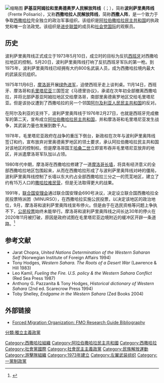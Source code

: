 {{Infobox political party
|name = 萨基亚阿姆拉和里奥德奥罗<br>人民解放阵线
|native_name = {{rtl-lang|ar|الجبهة الشعبية لتحرير ساقية الحمراء و وادي الذهب}}<br>Al-Jabhat Al-Sha'abiyah Li-Tahrir Saqiya Al-Hamra'a wa Wadi Al-Dhahab<br> {{lang|es|Frente Popular de Liberación de Saguía el Hamra y Río de Oro}} 
|colorcode = red
|logo = [[File:Seal_of_Polisario_Front.png|180px]]
|总书记 = [[卜拉欣·加利|卜拉欣·加利]]
|slogan = 
|founder = {{tsl|en|El-Ouali Mustapha Sayed|瓦利·穆斯塔法·赛义德}}
|founded = {{Start date|df=yes|1973|5|10}}
|split =
|headquarters = {{flag|阿爾及利亞}}[[廷杜夫省|廷杜夫省]][[撒哈拉难民营|撒哈拉难民营]]
|youth_wing = [[撒哈拉青年联盟|撒哈拉青年联盟]]
|婦女組織 = [[撒哈拉妇女全国联盟|撒哈拉妇女全国联盟]]
|工会组织= [[撒哈拉工会|撒哈拉工会]]
|membership_year =
|membership =
|ideology = [[撒哈拉民族主義|撒哈拉民族主義]]<br>[[社会民主主义|社会民主主义]]<br>[[民主社會主義|民主社會主義]]<br>[[共產主義|共產主義]]（歷史上）
|international = [[进步联盟|进步联盟]]<br>[[社會黨國際|社會黨國際]]（观察員党）
|政治立场=[[中间偏左|中间偏左]]至[[左翼|左翼]]
|colors = [[泛阿拉伯顏色|泛阿拉伯顏色]] <br>{{colorbox|#D70A0A}} {{colorbox|black}} {{colorbox|white}} {{colorbox|green}}
|seats1_title = [[撒哈拉全国委员会|撒哈拉全国委员会]]
|seats1 = {{Composition bar|53|53|hex=#D70A0A}}
|seats2_title = [[泛非议会|泛非议会]]
|seats2 = {{Composition bar|5|5|hex=#D70A0A}}
|affiliation1_title =
|affiliation1 =
|website = [http://www.saharalibre.es/ saharalibre.es]
|country2 =
|state = [[西撒哈拉|西撒哈拉]] ({{SADR}})
|flag = [[File:Flag_of_Western_Sahara.svg|alt=]]
|country = 阿拉伯撒哈拉民主共和國
}}
[[File:Polisario_troops.jpg|缩略图]]
'''萨基亚阿姆拉和里奥德奥罗人民解放阵线'''（{{lang-es|Frente '''Po'''pular de '''Li'''beración de '''Sa'''guía el Hamra y '''Rí'''o de '''O'''ro}}；{{lang-ar|'''الجبهة الشعبية لتحرير ساقية الحمراء و وادي الذهب'''|Al-Jabhat Al-Sha'abiyah Li-Tahrir Saqiya Al-Hamra'a wa Wadi Al-Dhahab}}），简称'''波利萨里奥阵线'''（Frente Polisario），又称'''西撒哈拉人民解放阵线'''，简称'''西撒人阵'''，是一个致力于争取[[西撒哈拉|西撒哈拉]]完全独立的政治军事组织。该组织是[[阿拉伯撒哈拉民主共和国|阿拉伯撒哈拉民主共和国]]的执政党和唯一合法政党。该组织是[[进步联盟|进步联盟]]的成员和[[社会党国际|社会党国际]]的观察员。

==历史==
波利萨里奥阵线正式成立于1973年5月10日，成立时的目标为反抗[[西班牙|西班牙]]对西撒哈拉地区的控制。5月20日，波利萨里奥阵线打响了反抗西班牙军队的第一枪。到1975年，波利萨里奥阵线已经拥有大约800名武装人员，成为西撒哈拉境内最大的武装反抗组织。

1975年11月6日，[[摩洛哥|摩洛哥]]开展[[绿色进军|绿色进军]]，迫使西班牙走上谈判桌。11月14日，西班牙、摩洛哥和[[毛里塔尼亚|毛里塔尼亚]]三国签定《马德里协议》，承诺在次年初全部撤离西撒哈拉，并将北部萨基亚阿姆拉地区交给摩洛哥，南部里奥德奥罗地区交给毛里塔尼亚。但是该协议遭到了西撒哈拉的另一个邻国[[阿尔及利亚人民民主共和国|阿尔及利亚人民民主共和国]]的反对。

在阿尔及利亚的支持下，波利萨里奥阵线于1976年2月27日，也就是西班牙完成撤军的第二天，宣布成立[[阿拉伯撒哈拉民主共和国|阿拉伯撒哈拉民主共和国]]，并和摩洛哥和毛里塔尼亚发生战争，其武装力量也发展到数千人。

1978年，毛里塔尼亚政府在战争的重压下倒台，新政权在次年与波利萨里奥阵线签订和约，宣布放弃对里奥德奥罗地区的领土要求，承认阿拉伯撒哈拉民主共和国对该地区的控制权。但是摩洛哥国王[[哈桑二世_(摩洛哥)|哈桑二世]]立即宣布吞并毛里塔尼亚放弃的地区，并派遣摩洛哥军队加以占领。

1980年代中期，摩洛哥在西撒哈拉修建了一道[[摩洛哥长墙|摩洛哥长墙]]，将具有经济意义的全部西撒哈拉地区包围起来，从而在西撒哈拉形成了与波利萨里奥阵线对峙的僵局，波利萨里奥阵线控制了长墙以东大约占全部西撒哈拉三分之一的荒芜地区，建立了约有15万人口的[[撒哈拉难民营|撒哈拉难民营]]，但是无法取得更大的战果。

1991年，[[联合国安理会|联合国安理会]]通过联合国安理会690号决议，决定设立联合国西撒哈拉全民投票特派团（MINURSO），在西撒哈拉实施公民投票，以决定该地区的政治地位，9月，摩洛哥和波利萨里奥阵线宣布停火。但是由于在选民资格等问题上争执不下，[[公民投票|公民投票]]始终未能举行。摩洛哥和波利萨里奥阵线之间长达30年的停火在2020年11月被打破，原因是政府试图在毛里塔尼亚边境附近的缓冲区开辟一条道路。<ref>{{cite news |last1=Brennan |first1=David |title=Fighting in Morocco May Present Biden with Fresh Africa Crisis Amid COVID Surge |url=https://www.msn.com/en-us/news/world/fighting-in-morocco-may-present-biden-with-fresh-africa-crisis-amid-covid-surge/ar-BB1b1Yfg |access-date=November 15, 2020 |work=msn.com |publisher=Newsweek |date=November 15, 2020 |archive-date=2021-10-06 |archive-url=https://web.archive.org/web/20211006094146/https://www.msn.com/en-us/news/world/fighting-in-morocco-may-present-biden-with-fresh-africa-crisis-amid-covid-surge/ar-BB1b1Yfg |dead-url=no }}</ref>

==参考文献==
* Jarat Chopra, ''United Nations Determination of the Western Saharan Self'' (Norwegian Institute of Foreign Affairs 1994)
* Tony Hodges, ''Western Sahara. The Roots of a Desert War'' (Lawrence & Hill 1983)
* Leo Kamil, ''Fueling the Fire. U.S. policy & the Western Sahara Conflict'' (Red Sea Press 1987)
* Anthony G. Pazzanita & Tony Hodges, ''Historical dictionary of Western Sahara'' (2nd ed. Scarecrow Press 1994)
* Toby Shelley, ''Endgame in the Western Sahara'' (Zed Books 2004)
==外部链接==
* [https://web.archive.org/web/20060721144448/http://www.forcedmigration.org/guides/fmo035/fmo035-6.htm Forced Migration Organization: FMO Research Guide Bibliography]
{{DEFAULTSORT:Polisario}}
[[Category:西撒哈拉組織|Category:西撒哈拉組織]]
[[Category:阿拉伯撒哈拉民主共和國|Category:阿拉伯撒哈拉民主共和國]]
[[Category:西撒哈拉|Category:西撒哈拉]]
[[Category:社會黨國際|Category:社會黨國際]]
[[Category:社會民主主義政黨|Category:社會民主主義政黨]]
[[Category:民族解放運動|Category:民族解放運動]]
[[Category:游擊隊組織|Category:游擊隊組織]]
[[Category:1973年建立|Category:1973年建立]]
[[分類:獨立主義政黨|分類:獨立主義政黨]]
[[Category:左翼武装组织|Category:左翼武装组织]]
[[Category:一黨制政黨|Category:一黨制政黨]]